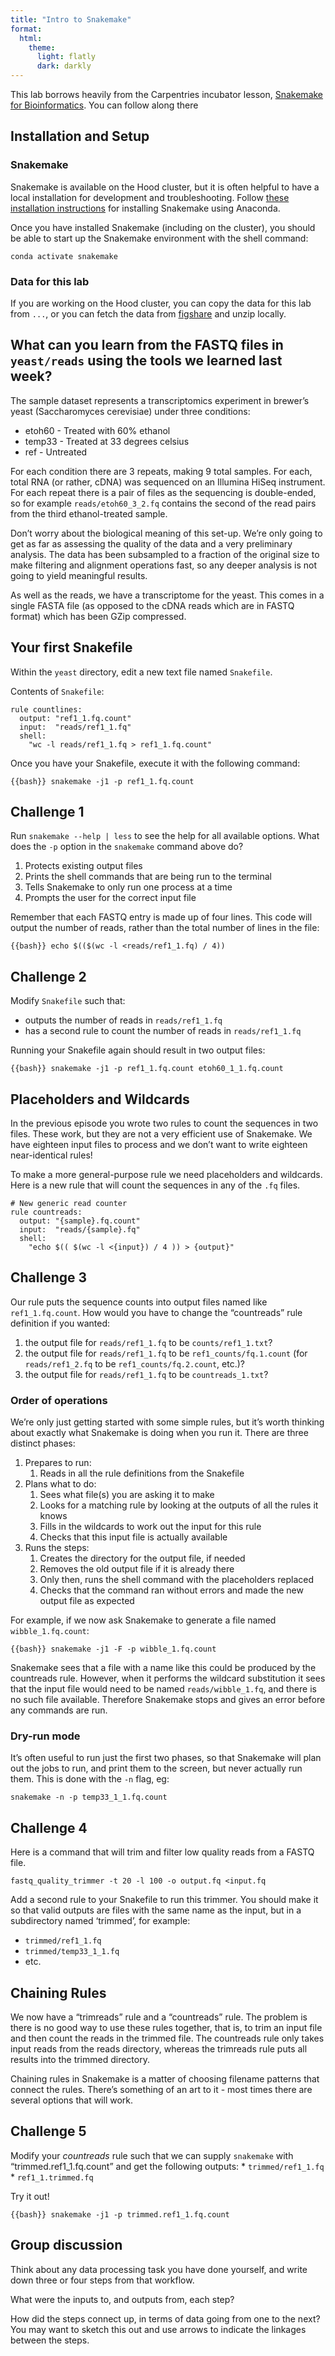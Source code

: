 ```yaml
---
title: "Intro to Snakemake"
format: 
  html:
    theme: 
      light: flatly
      dark: darkly
---
```


This lab borrows heavily from the Carpentries incubator lesson, [Snakemake for Bioinformatics](https://carpentries-incubator.github.io/snakemake-novice-bioinformatics/). You can follow along there 

## Installation and Setup

### Snakemake

Snakemake is available on the Hood cluster, but it is often helpful to have a local installation for development and troubleshooting. Follow [these installation instructions](https://snakemake.readthedocs.io/en/stable/getting_started/installation.html) for installing Snakemake using Anaconda.

Once you have installed Snakemake (including on the cluster), you should be able to start up the Snakemake environment with the shell command:

`conda activate snakemake`

### Data for this lab

If you are working on the Hood cluster, you can copy the data for this lab from `...`, or you can fetch the data from [figshare](https://ndownloader.figshare.com/files/35058796) and unzip locally.

::: {.callout-note collapse="true"}
## What can you learn from the FASTQ files in `yeast/reads` using the tools we learned last week?

The sample dataset represents a transcriptomics experiment in brewer's yeast (Saccharomyces cerevisiae) under three conditions:

-   etoh60 - Treated with 60% ethanol
-   temp33 - Treated at 33 degrees celsius
-   ref - Untreated

For each condition there are 3 repeats, making 9 total samples. For each, total RNA (or rather, cDNA) was sequenced on an Illumina HiSeq instrument. For each repeat there is a pair of files as the sequencing is double-ended, so for example `reads/etoh60_3_2.fq` contains the second of the read pairs from the third ethanol-treated sample.

Don't worry about the biological meaning of this set-up. We're only going to get as far as assessing the quality of the data and a very preliminary analysis. The data has been subsampled to a fraction of the original size to make filtering and alignment operations fast, so any deeper analysis is not going to yield meaningful results.

As well as the reads, we have a transcriptome for the yeast. This comes in a single FASTA file (as opposed to the cDNA reads which are in FASTQ format) which has been GZip compressed.
:::


## Your first Snakefile <!-- https://carpentries-incubator.github.io/snakemake-novice-bioinformatics/01-introduction/index.html -->

Within the `yeast` directory, edit a new text file named `Snakefile`.

Contents of `Snakefile`:

```code
rule countlines:
  output: "ref1_1.fq.count"
  input:  "reads/ref1_1.fq"
  shell:
    "wc -l reads/ref1_1.fq > ref1_1.fq.count"
```

Once you have your Snakefile, execute it with the following command:

``` {{bash}}
snakemake -j1 -p ref1_1.fq.count
```

::: callout-note
## Challenge 1

Run `snakemake --help | less` to see the help for all available options. What does the `-p` option in the `snakemake` command above do?

1.  Protects existing output files
2.  Prints the shell commands that are being run to the terminal
3.  Tells Snakemake to only run one process at a time
4.  Prompts the user for the correct input file
:::

Remember that each FASTQ entry is made up of four lines. This code will output the number of reads, rather than the total number of lines in the file:

```{{bash}}
echo $(($(wc -l <reads/ref1_1.fq) / 4))
```

::: callout-note
## Challenge 2

Modify `Snakefile` such that:

* outputs the number of reads in `reads/ref1_1.fq`
* has a second rule to count the number of reads in `reads/ref1_1.fq`
:::

Running your Snakefile again should result in two output files:

```{{bash}}
snakemake -j1 -p ref1_1.fq.count etoh60_1_1.fq.count
```


## Placeholders and Wildcards <!-- https://carpentries-incubator.github.io/snakemake-novice-bioinformatics/02-placeholders/index.html -->

In the previous episode you wrote two rules to count the sequences in two files. These work, but they are not a very efficient use of Snakemake. We have eighteen input files to process and we don’t want to write eighteen near-identical rules!

To make a more general-purpose rule we need placeholders and wildcards. Here is a new rule that will count the sequences in any of the `.fq` files.

```code
# New generic read counter
rule countreads:
  output: "{sample}.fq.count"
  input:  "reads/{sample}.fq"
  shell:
    "echo $(( $(wc -l <{input}) / 4 )) > {output}"
```

::: callout-note
## Challenge 3

Our rule puts the sequence counts into output files named like `ref1_1.fq.count`. How would you have to change the “countreads” rule definition if you wanted:

1. the output file for `reads/ref1_1.fq` to be `counts/ref1_1.txt`?
2. the output file for `reads/ref1_1.fq` to be `ref1_counts/fq.1.count` (for `reads/ref1_2.fq` to be `ref1_counts/fq.2.count`, etc.)?
3. the output file for `reads/ref1_1.fq` to be `countreads_1.txt`?
:::

### Order of operations

We’re only just getting started with some simple rules, but it’s worth thinking about exactly what Snakemake is doing when you run it. There are three distinct phases:

1. Prepares to run:
    1. Reads in all the rule definitions from the Snakefile
2. Plans what to do:
    1. Sees what file(s) you are asking it to make
    2. Looks for a matching rule by looking at the outputs of all the rules it knows
    3. Fills in the wildcards to work out the input for this rule
    4. Checks that this input file is actually available
3. Runs the steps:
    1. Creates the directory for the output file, if needed
    2. Removes the old output file if it is already there
    3. Only then, runs the shell command with the placeholders replaced
    4. Checks that the command ran without errors and made the new output file as expected

For example, if we now ask Snakemake to generate a file named `wibble_1.fq.count`:

```{{bash}}
snakemake -j1 -F -p wibble_1.fq.count
```

Snakemake sees that a file with a name like this could be produced by the countreads rule. However, when it performs the wildcard substitution it sees that the input file would need to be named `reads/wibble_1.fq`, and there is no such file available. Therefore Snakemake stops and gives an error before any commands are run.

### Dry-run mode
It’s often useful to run just the first two phases, so that Snakemake will plan out the jobs to run, and print them to the screen, but never actually run them. This is done with the `-n` flag, eg:

`snakemake -n -p temp33_1_1.fq.count`

::: callout-note
## Challenge 4
Here is a command that will trim and filter low quality reads from a FASTQ file.

`fastq_quality_trimmer -t 20 -l 100 -o output.fq <input.fq`

Add a second rule to your Snakefile to run this trimmer. You should make it so that valid outputs are files with the same name as the input, but in a subdirectory named ‘trimmed’, for example:

* `trimmed/ref1_1.fq`
* `trimmed/temp33_1_1.fq`
* etc.
:::


## Chaining Rules <!-- https://carpentries-incubator.github.io/snakemake-novice-bioinformatics/03-chaining_rules/index.html -->

We now have a "trimreads" rule and a "countreads" rule. The problem is there is no good way to use these rules together, that is, to trim an input file and then count the reads in the trimmed file. The countreads rule only takes input reads from the reads directory, whereas the trimreads rule puts all results into the trimmed directory.

Chaining rules in Snakemake is a matter of choosing filename patterns that connect the rules. There's something of an art to it - most times there are several options that will work.

::: callout-note
## Challenge 5
Modify your *countreads* rule such that we can supply `snakemake` with "trimmed.ref1_1.fq.count" and get the following outputs:
* `trimmed/ref1_1.fq`
* `ref1_1.trimmed.fq`
:::

Try it out!

```{{bash}}
snakemake -j1 -p trimmed.ref1_1.fq.count
```

<!-- go through example and have the class break into groups to discuss their own pipeline -->
::: callout-note
## Group discussion
Think about any data processing task you have done yourself, and write down three or four steps from that workflow.

What were the inputs to, and outputs from, each step?

How did the steps connect up, in terms of data going from one to the next? You may want to sketch this out and use arrows to indicate the linkages between the steps.
:::
